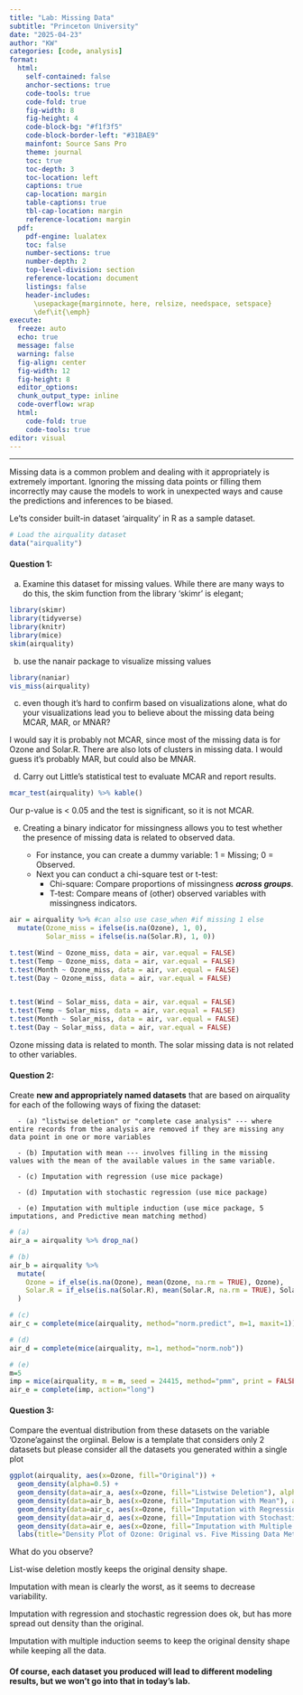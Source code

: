 ```yaml
---
title: "Lab: Missing Data"
subtitle: "Princeton University"
date: "2025-04-23"
author: "KW"
categories: [code, analysis]
format:
  html:
    self-contained: false
    anchor-sections: true
    code-tools: true
    code-fold: true
    fig-width: 8
    fig-height: 4
    code-block-bg: "#f1f3f5"
    code-block-border-left: "#31BAE9"
    mainfont: Source Sans Pro
    theme: journal
    toc: true
    toc-depth: 3
    toc-location: left
    captions: true
    cap-location: margin
    table-captions: true
    tbl-cap-location: margin
    reference-location: margin
  pdf:
    pdf-engine: lualatex
    toc: false
    number-sections: true
    number-depth: 2
    top-level-division: section
    reference-location: document
    listings: false
    header-includes:
      \usepackage{marginnote, here, relsize, needspace, setspace}
      \def\it{\emph}
execute:
  freeze: auto
  echo: true
  message: false
  warning: false
  fig-align: center
  fig-width: 12
  fig-height: 8
  editor_options: 
  chunk_output_type: inline
  code-overflow: wrap
  html:
    code-fold: true
    code-tools: true
editor: visual
---
```

---

Missing data is a common problem and dealing with it appropriately is extremely important. Ignoring the missing data points or filling them incorrectly may cause the models to work in unexpected ways and cause the predictions and inferences to be biased.

Le'ts consider built-in dataset 'airquality' in R as a sample dataset.

```r
# Load the airquality dataset
data("airquality")
```

#### Question 1:

(a) Examine this dataset for missing values. While there are many ways to do this, the skim function from the library 'skimr' is elegant;

```r
library(skimr)
library(tidyverse)
library(knitr)
library(mice)
skim(airquality)
```


(b) use the nanair package to visualize missing values

```r
library(naniar)
vis_miss(airquality)
```

(c) even though it's hard to confirm based on visualizations alone, what do your visualizations lead you to believe about the missing data being MCAR, MAR, or MNAR?

I would say it is probably not MCAR, since most of the missing data is for Ozone and Solar.R. There are also lots of clusters in missing data. I would guess it's probably MAR, but could also be MNAR.

(d) Carry out Little's statistical test to evaluate MCAR and report results.

```r
mcar_test(airquality) %>% kable()
```

Our p-value is < 0.05 and the test is significant, so it is not MCAR.

(e) Creating a binary indicator for missingness allows you to test whether the presence of missing data is related to observed data.

    -   For instance, you can create a dummy variable: 1 = Missing; 0 = Observed.
    -   Next you can conduct a chi-square test or t-test:
        -   Chi-square: Compare proportions of missingness ***across groups***.
        -   T-test: Compare means of (other) observed variables with missingness indicators.

```r
air = airquality %>% #can also use case_when #if missing 1 else 
  mutate(Ozone_miss = ifelse(is.na(Ozone), 1, 0),
         Solar_miss = ifelse(is.na(Solar.R), 1, 0))

t.test(Wind ~ Ozone_miss, data = air, var.equal = FALSE)
t.test(Temp ~ Ozone_miss, data = air, var.equal = FALSE)
t.test(Month ~ Ozone_miss, data = air, var.equal = FALSE)
t.test(Day ~ Ozone_miss, data = air, var.equal = FALSE)


t.test(Wind ~ Solar_miss, data = air, var.equal = FALSE)
t.test(Temp ~ Solar_miss, data = air, var.equal = FALSE)
t.test(Month ~ Solar_miss, data = air, var.equal = FALSE)
t.test(Day ~ Solar_miss, data = air, var.equal = FALSE)
```

Ozone missing data is related to month. The solar missing data is not related to other variables.


#### Question 2:

Create **new and appropriately named datasets** that are based on airquality for each of the following ways of fixing the dataset:

```         
  - (a) "listwise deletion" or "complete case analysis" --- where entire records from the analysis are removed if they are missing any data point in one or more variables 
  
  - (b) Imputation with mean --- involves filling in the missing values with the mean of the available values in the same variable.
  
  - (c) Imputation with regression (use mice package)
  
  - (d) Imputation with stochastic regression (use mice package)

  - (e) Imputation with multiple induction (use mice package, 5 imputations, and Predictive mean matching method)
```

```r
# (a)
air_a = airquality %>% drop_na()

# (b)
air_b = airquality %>%
  mutate(
    Ozone = if_else(is.na(Ozone), mean(Ozone, na.rm = TRUE), Ozone),
    Solar.R = if_else(is.na(Solar.R), mean(Solar.R, na.rm = TRUE), Solar.R)
  )

# (c)
air_c = complete(mice(airquality, method="norm.predict", m=1, maxit=1))

# (d)
air_d = complete(mice(airquality, m=1, method="norm.nob"))

# (e)
m=5
imp = mice(airquality, m = m, seed = 24415, method="pmm", print = FALSE)
air_e = complete(imp, action="long")
```

#### Question 3:

Compare the eventual distribution from these datasets on the variable 'Ozone'against the orgiinal. Below is a template that considers only 2 datasets but please consider all the datasets you generated within a single plot

```r
ggplot(airquality, aes(x=Ozone, fill="Original")) +
  geom_density(alpha=0.5) +
  geom_density(data=air_a, aes(x=Ozone, fill="Listwise Deletion"), alpha=0.5) +
  geom_density(data=air_b, aes(x=Ozone, fill="Imputation with Mean"), alpha=0.5) +
  geom_density(data=air_c, aes(x=Ozone, fill="Imputation with Regression"), alpha=0.5) +
  geom_density(data=air_d, aes(x=Ozone, fill="Imputation with Stochastic Regression"), alpha=0.5) +
  geom_density(data=air_e, aes(x=Ozone, fill="Imputation with Multiple Induction"), alpha=0.5) +
  labs(title="Density Plot of Ozone: Original vs. Five Missing Data Methods")

```

What do you observe?

List-wise deletion mostly keeps the original density shape.

Imputation with mean is clearly the worst, as it seems to decrease variability.

Imputation with regression and stochastic regression does ok, but has more spread out density than the original.

Imputation with multiple induction seems to keep the original density shape while keeping all the data.


#### Of course, each dataset you produced will lead to different modeling results, but we won't go into that in today's lab.
